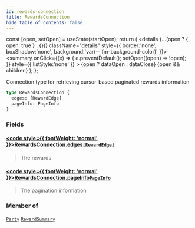 ```yaml
---
id: rewards-connection
title: RewardsConnection
hide_table_of_contents: false
---
```







  const [open, setOpen] = useState(startOpen);
  return (
    <details {...(open ? { open: true } : {})} className="details" style={{ border:'none', boxShadow:'none', background:'var(--ifm-background-color)' }}>
      <summary
        onClick={(e) => {
          e.preventDefault();
          setOpen((open) => !open);
        }}
        style={{ listStyle:'none' }}
      >
      {open ? dataOpen : dataClose}
      </summary>
      {open && children}
    </details>
  );
};




Connection type for retrieving cursor-based paginated rewards information


```graphql
type RewardsConnection {
  edges: [RewardEdge]
  pageInfo: PageInfo
}
```


### Fields

#### [<code style={{ fontWeight: 'normal' }}>RewardsConnection.<b>edges</b></code>](#)<Bullet />[`[RewardEdge]`](/testnet/api/graphql/objects/reward-edge) <Badge class="secondary" text="list"/> <Badge class="secondary" text="object"/>
> The rewards
> 

#### [<code style={{ fontWeight: 'normal' }}>RewardsConnection.<b>pageInfo</b></code>](#)<Bullet />[`PageInfo`](/testnet/api/graphql/objects/page-info) <Badge class="secondary" text="object"/>
> The pagination information
> 



### Member of

[`Party`](/testnet/api/graphql/objects/party)  <Badge class="secondary" text="object"/><Bullet />[`RewardSummary`](/testnet/api/graphql/objects/reward-summary)  <Badge class="secondary" text="object"/>

